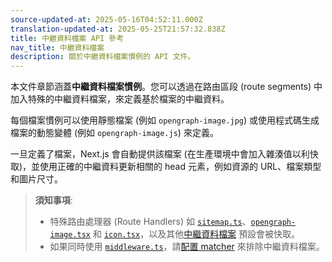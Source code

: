 ```yaml
---
source-updated-at: 2025-05-16T04:52:11.000Z
translation-updated-at: 2025-05-25T21:57:32.838Z
title: 中繼資料檔案 API 參考
nav_title: 中繼資料檔案
description: 關於中繼資料檔案慣例的 API 文件。
---
```


本文件章節涵蓋**中繼資料檔案慣例**。您可以透過在路由區段 (route segments) 中加入特殊的中繼資料檔案，來定義基於檔案的中繼資料。

每個檔案慣例可以使用靜態檔案 (例如 `opengraph-image.jpg`) 或使用程式碼生成檔案的動態變體 (例如 `opengraph-image.js`) 來定義。

一旦定義了檔案，Next.js 會自動提供該檔案 (在生產環境中會加入雜湊值以利快取)，並使用正確的中繼資料更新相關的 head 元素，例如資源的 URL、檔案類型和圖片尺寸。

> **須知事項**:
>
> - 特殊路由處理器 (Route Handlers) 如 [`sitemap.ts`](/docs/app/api-reference/file-conventions/metadata/sitemap)、[`opengraph-image.tsx`](/docs/app/api-reference/file-conventions/metadata/opengraph-image) 和 [`icon.tsx`](/docs/app/api-reference/file-conventions/metadata/app-icons)，以及其他[中繼資料檔案](/docs/app/api-reference/file-conventions/metadata) 預設會被快取。
> - 如果同時使用 [`middleware.ts`](/docs/app/api-reference/file-conventions/middleware)，請[配置 matcher](/docs/app/building-your-application/routing/middleware#matcher) 來排除中繼資料檔案。